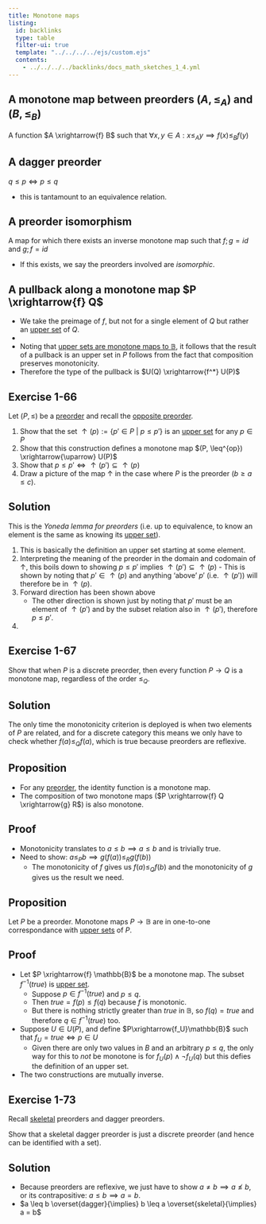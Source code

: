 ```yaml
---
title: Monotone maps
listing:
  id: backlinks
  type: table
  filter-ui: true
  template: "../../../../ejs/custom.ejs"
  contents:
    - ../../../../backlinks/docs_math_sketches_1_4.yml
---
```


::: {.callout-tip icon=false collapse=false}
## A monotone map between preorders $(A, \leq_A)$ and $(B, \leq_B)$
<div id="monotone-map"/></div> A function $A \xrightarrow{f} B$ such that $\forall x,y \in A: x \leq_A y \implies f(x) \leq_B f(y)$
:::

::: {.callout-tip icon=false collapse=false}
## A dagger preorder
<div id="dagger-preorder"/></div>
$q \leq p \iff p \leq q$

- this is tantamount to an equivalence relation.
:::

::: {.callout-tip icon=false collapse=false}
## A preorder isomorphism
<div id="preorder-iso"/></div>
A \monotone map for which there exists an inverse monotone map such that $f;g=id$ and $g;f = id$

- If this exists, we say the preorders involved are *isomorphic*.
:::

::: {.callout-tip icon=false collapse=false}
## A pullback along a monotone map $P \xrightarrow{f} Q$
<div id="pullback-along-monotone"/></div>

- We take the preimage of $f$, but not for a single element of $Q$ but rather an [upper set](3.qmd#upper-set) of $Q$.
- \begin{tikzcd} \pagecolor{white} {(P, \leq_P)} \arrow[d, "f^*(u) \in U(P)"', dashed] \arrow[r, "f"] & {(Q, \leq_Q)} \arrow[ld, "u \in U(Q)"] \\ \mathbb{B}ool& \end{tikzcd}
- Noting that [upper sets are monotone maps to $\mathbb{B}$](#monotones_to_bool), it follows that the result of a pullback is an upper set in $P$ follows from the fact that composition preserves monotonicity.
- Therefore the type of the pullback is $U(Q) \xrightarrow{f^*} U(P)$
:::


::: {.callout-important icon=false collapse=false}
## Exercise 1-66

<div id="1-66"/></div>
Let $(P, \leq)$ be a [preorder](3.qmd#preorder) and recall the [opposite preorder](3.qmd#opposite-preorder).

1. Show that the set $\uparrow(p) := \{p' \in P\ |\ p \leq p'\}$ is an [upper set](3.qmd#upper-set) for any $p \in P$
2. Show that this construction defines a monotone map $(P, \leq^{op}) \xrightarrow{\uparrow} U(P)$
3. Show that $p \leq p' \iff \uparrow(p') \subseteq \uparrow(p)$
4. Draw a picture of the map $\uparrow$ in the case where $P$ is the preorder $(b\geq a \leq c)$.

::: {.callout-note collapse=true appearance="minimal"}
## Solution
This is the *Yoneda lemma for preorders* (i.e. up to equivalence, to know an element is the same as knowing its [upper set](3.qmd#upper-set)).

1. This is basically the definition an upper set starting at some element.
2. Interpreting the meaning of the preorder in the domain and codomain of $\uparrow$, this boils down to showing $p \leq p'$ implies $\uparrow(p') \subseteq \uparrow(p)$
          - This is shown by noting that $p' \in \uparrow(p)$ and anything 'above' $p'$ (i.e. $\uparrow(p')$) will therefore be in $\uparrow(p)$.
3. Forward direction has been shown above
    - The other direction is shown just by noting that $p\prime$ must be an element of $\uparrow(p\prime)$ and by the subset relation also in $\uparrow(p')$, therefore $p \leq p'$.
4.  \begin{tikzcd} \pagecolor{white}
      B & & C &  & \{B\} & & \{C\} \\
      & A \arrow[lu] \arrow[ru] & {} \arrow[rr, "\uparrow", dotted, bend left] &  & {}    & \{A, B, C\} \arrow[ru] \arrow[lu] &
    \end{tikzcd}
:::
:::



::: {.callout-important icon=false collapse=false}
## Exercise 1-67

<div id="1-67"/></div>
Show that when $P$ is a discrete preorder, then every function $P \rightarrow Q$ is a monotone map, regardless of the order $\leq_Q$.

::: {.callout-note collapse=true appearance="minimal"}
## Solution
The only time the monotonicity criterion is deployed is when two elements of $P$ are related, and for a discrete category this means we only have to check whether $f(a) \leq_Q f(a)$, which is true because preorders are reflexive.
:::
:::




::: {.callout-note icon=false collapse=false}
## Proposition

<div id="id-monotone"/></div>

- For any [preorder](3.qmd#preorder), the identity function is a monotone map.
- The composition of two monotone maps ($P \xrightarrow{f} Q \xrightarrow{g} R$) is also monotone.

::: {.callout-note collapse=true appearance="minimal"}
## Proof
-  Monotonicity translates to $a \leq b \implies a \leq b$ and is trivially true.
- Need to show: $a \leq_P b \implies g(f(a)) \leq_R g(f(b))$
    - The monotonicity of $f$ gives us $f(a) \leq_Q f(b)$ and the monotonicity of $g$ gives us the result we need.

:::
:::

::: {.callout-note icon=false collapse=false}
## Proposition
<div id="monotones-to-bool"/></div>
Let $P$ be a preorder. Monotone maps $P \rightarrow \mathbb{B}$ are in one-to-one correspondance with [upper sets](3.qmd#upper-set) of $P$.

::: {.callout-note collapse=true appearance="minimal"}
## Proof
-  Let $P \xrightarrow{f} \mathbb{B}$ be a monotone map. The subset $f^{-1}(true)$ is [upper set](3.qmd#upper-set).
    - Suppose $p \in f^{-1}(true)$ and $p \leq q$.
    - Then $true = f(p) \leq f(q)$ because $f$ is monotonic.
    - But there is nothing strictly greater than $true$ in $\mathbb{B}$, so $f(q) = true$ and therefore $q \in f^{-1}(true)$ too.
- Suppose $U \in U(P)$, and define $P\xrightarrow{f_U}\mathbb{B}$ such that $f_U=true \iff p \in U$
    - Given there are only two values in $B$ and an arbitrary $p\leq q$, the only way for this to *not* be monotone is for $f_U(p) \land \neg f_U(q)$ but this defies the definition of an upper set.
- The two constructions are mutually inverse.

:::
:::


::: {.callout-important icon=false collapse=false}
## Exercise 1-73

<div id="1-73"/></div>
Recall [skeletal](3.qmd#skeletality) preorders and dagger preorders.

Show that a skeletal dagger preorder is just a discrete preorder (and hence can be identified with a set).

::: {.callout-note collapse=true appearance="minimal"}
## Solution
-  Because preorders are reflexive, we just have to show $a \ne b \implies a \not\leq b$, or its contrapositive: $a \leq b \implies a = b$.
- $a \leq b \overset{dagger}{\implies} b \leq a \overset{skeletal}{\implies} a = b$
:::
:::
